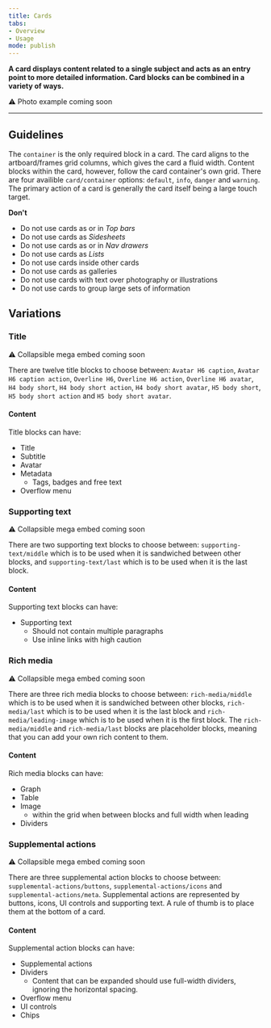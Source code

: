 ```yaml
---
title: Cards
tabs: 
- Overview
- Usage
mode: publish
---
```


**A card displays content related to a single subject and acts as an entry point to more detailed information. Card blocks can be combined in a variety of ways.**

:warning: Photo example coming soon


***

## Guidelines

The `container` is the only required block in a card. The card aligns to the artboard/frames grid columns, which gives the card a fluid width. Content blocks within the card, however, follow the card container's own grid. There are four availible `card/container` options: `default`, `info`, `danger` and `warning`. The primary action of a card is generally the card itself being a large touch target. 


**Don't**
* Do not use cards as or in _Top bars_
* Do not use cards as _Sidesheets_
* Do not use cards as or in _Nav drawers_
* Do not use cards as _Lists_
* Do not use cards inside other cards
* Do not use cards as galleries
* Do not use cards with text over photography or illustrations 
* Do not use cards to group large sets of information 


## Variations


### Title

:warning: Collapsible mega embed coming soon

There are twelve title blocks to choose between: `Avatar H6 caption`, `Avatar H6 caption action`, `Overline H6`, `Overline H6 action`, `Overline H6 avatar`, `H4 body short`, `H4 body short action`, `H4 body short avatar`, `H5 body short`, `H5 body short action` and `H5 body short avatar`.


#### Content

Title blocks can have: 
* Title
* Subtitle
* Avatar
* Metadata
  * Tags, badges and free text
* Overflow menu


### Supporting text

:warning: Collapsible mega embed coming soon

There are two supporting text blocks to choose between: `supporting-text/middle` which is to be used when it is sandwiched between other blocks, and `supporting-text/last` which is to be used when it is the last block. 


#### Content

Supporting text blocks can have: 
* Supporting text
  * Should not contain multiple paragraphs
  * Use inline links with high caution


### Rich media

:warning: Collapsible mega embed coming soon

There are three rich media blocks to choose between: `rich-media/middle` which is to be used when it is sandwiched between other blocks, `rich-media/last` which is to be used when it is the last block and `rich-media/leading-image` which is to be used when it is the first block. The `rich-media/middle` and `rich-media/last` blocks are placeholder blocks, meaning that you can add your own rich content to them. 


#### Content

Rich media blocks can have: 
* Graph
* Table
* Image
  * within the grid when between blocks and full width when leading
* Dividers


### Supplemental actions

:warning: Collapsible mega embed coming soon

There are three supplemental action blocks to choose between: `supplemental-actions/buttons`, `supplemental-actions/icons` and `supplemental-actions/meta`. Supplemental actions are represented by buttons, icons, UI controls and supporting text. A rule of thumb is to place them at the bottom of a card. 


#### Content

Supplemental action blocks can have: 
* Supplemental actions
* Dividers
  * Content that can be expanded should use full-width dividers, ignoring the horizontal spacing.
* Overflow menu
* UI controls
* Chips
